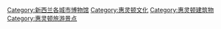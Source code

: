 [[Category:新西兰各城市博物馆|Category:新西兰各城市博物馆]]
[[Category:惠灵顿文化|Category:惠灵顿文化]]
[[Category:惠灵顿建筑物|Category:惠灵顿建筑物]]
[[Category:惠灵顿旅游景点|Category:惠灵顿旅游景点]]